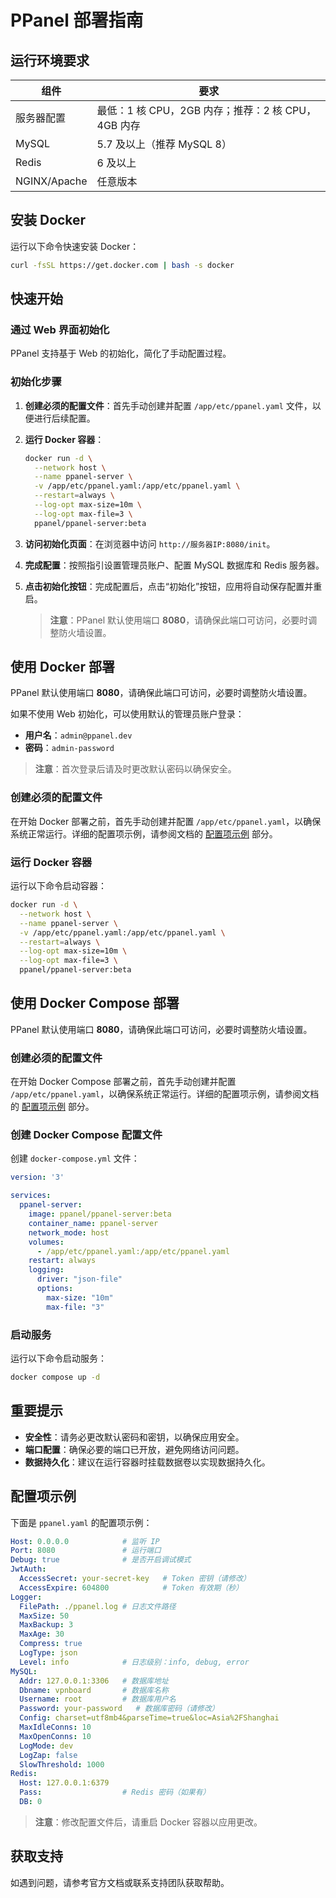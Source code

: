 # PPanel 部署指南

## 运行环境要求

| 组件           | 要求                                  |
| ------------ | ----------------------------------- |
| 服务器配置        | 最低：1 核 CPU，2GB 内存；推荐：2 核 CPU，4GB 内存 |
| MySQL        | 5.7 及以上（推荐 MySQL 8）                 |
| Redis        | 6 及以上                               |
| NGINX/Apache | 任意版本                                |

## 安装 Docker

运行以下命令快速安装 Docker：

```sh
curl -fsSL https://get.docker.com | bash -s docker
```

## 快速开始

### 通过 Web 界面初始化

PPanel 支持基于 Web 的初始化，简化了手动配置过程。

### 初始化步骤

1. **创建必须的配置文件**：首先手动创建并配置 `/app/etc/ppanel.yaml` 文件，以便进行后续配置。

2. **运行 Docker 容器**：

   ```sh
   docker run -d \
     --network host \
     --name ppanel-server \
     -v /app/etc/ppanel.yaml:/app/etc/ppanel.yaml \
     --restart=always \
     --log-opt max-size=10m \
     --log-opt max-file=3 \
     ppanel/ppanel-server:beta
   ```

3. **访问初始化页面**：在浏览器中访问 `http://服务器IP:8080/init`。

4. **完成配置**：按照指引设置管理员账户、配置 MySQL 数据库和 Redis 服务器。

5. **点击初始化按钮**：完成配置后，点击“初始化”按钮，应用将自动保存配置并重启。

   > **注意**：PPanel 默认使用端口 **8080**，请确保此端口可访问，必要时调整防火墙设置。

## 使用 Docker 部署

PPanel 默认使用端口 **8080**，请确保此端口可访问，必要时调整防火墙设置。

如果不使用 Web 初始化，可以使用默认的管理员账户登录：

- **用户名**：`admin@ppanel.dev`
- **密码**：`admin-password`

> **注意**：首次登录后请及时更改默认密码以确保安全。

### 创建必须的配置文件

在开始 Docker 部署之前，首先手动创建并配置 `/app/etc/ppanel.yaml`，以确保系统正常运行。详细的配置项示例，请参阅文档的 [配置项示例](#配置项示例) 部分。

### 运行 Docker 容器

运行以下命令启动容器：

```sh
docker run -d \
  --network host \
  --name ppanel-server \
  -v /app/etc/ppanel.yaml:/app/etc/ppanel.yaml \
  --restart=always \
  --log-opt max-size=10m \
  --log-opt max-file=3 \
  ppanel/ppanel-server:beta
```

## 使用 Docker Compose 部署

PPanel 默认使用端口 **8080**，请确保此端口可访问，必要时调整防火墙设置。

### 创建必须的配置文件

在开始 Docker Compose 部署之前，首先手动创建并配置 `/app/etc/ppanel.yaml`，以确保系统正常运行。详细的配置项示例，请参阅文档的 [配置项示例](#配置项示例) 部分。

### 创建 Docker Compose 配置文件

创建 `docker-compose.yml` 文件：

```yaml
version: '3'

services:
  ppanel-server:
    image: ppanel/ppanel-server:beta
    container_name: ppanel-server
    network_mode: host
    volumes:
      - /app/etc/ppanel.yaml:/app/etc/ppanel.yaml
    restart: always
    logging:
      driver: "json-file"
      options:
        max-size: "10m"
        max-file: "3"
```

### 启动服务

运行以下命令启动服务：

```sh
docker compose up -d
```

## 重要提示

- **安全性**：请务必更改默认密码和密钥，以确保应用安全。
- **端口配置**：确保必要的端口已开放，避免网络访问问题。
- **数据持久化**：建议在运行容器时挂载数据卷以实现数据持久化。

## 配置项示例

下面是 `ppanel.yaml` 的配置项示例：

```yaml
Host: 0.0.0.0            # 监听 IP
Port: 8080               # 运行端口
Debug: true              # 是否开启调试模式
JwtAuth:
  AccessSecret: your-secret-key   # Token 密钥（请修改）
  AccessExpire: 604800            # Token 有效期（秒）
Logger:
  FilePath: ./ppanel.log # 日志文件路径
  MaxSize: 50
  MaxBackup: 3
  MaxAge: 30
  Compress: true
  LogType: json
  Level: info            # 日志级别：info, debug, error
MySQL:
  Addr: 127.0.0.1:3306   # 数据库地址
  Dbname: vpnboard       # 数据库名称
  Username: root         # 数据库用户名
  Password: your-password   # 数据库密码（请修改）
  Config: charset=utf8mb4&parseTime=true&loc=Asia%2FShanghai
  MaxIdleConns: 10
  MaxOpenConns: 10
  LogMode: dev
  LogZap: false
  SlowThreshold: 1000
Redis:
  Host: 127.0.0.1:6379
  Pass:                  # Redis 密码（如果有）
  DB: 0
```

> **注意**：修改配置文件后，请重启 Docker 容器以应用更改。

## 获取支持

如遇到问题，请参考官方文档或联系支持团队获取帮助。

